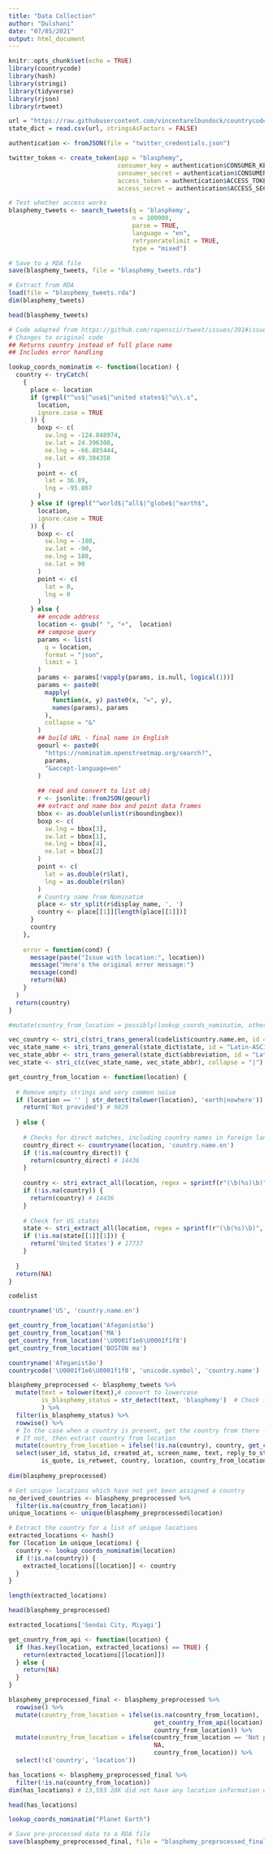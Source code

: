 ```yaml
---
title: "Data Collection"
author: "Dulshani"
date: "07/05/2021"
output: html_document
---
```


```r
knitr::opts_chunk$set(echo = TRUE)
library(countrycode)
library(hash)
library(stringi)
library(tidyverse)
library(rjson)
library(rtweet)
```

```r
url = "https://raw.githubusercontent.com/vincentarelbundock/countrycode/master/data/custom_dictionaries/us_states.csv"
state_dict = read.csv(url, stringsAsFactors = FALSE)
```


```r
authentication <- fromJSON(file = "twitter_credentials.json")
```


```r
twitter_token <- create_token(app = "blasphemy", 
                              consumer_key = authentication$CONSUMER_KEY,
                              consumer_secret = authentication$CONSUMER_SECRET,
                              access_token = authentication$ACCESS_TOKEN,
                              access_secret = authentication$ACCESS_SECRET)
```

```r
# Test whether access works
blasphemy_tweets <- search_tweets(q = 'blasphemy', 
                                  n = 100000, 
                                  parse = TRUE, 
                                  language = "en",
                                  retryonratelimit = TRUE,
                                  type = "mixed")
```

```r
# Save to a RDA file
save(blasphemy_tweets, file = "blasphemy_tweets.rda")
```

```r
# Extract from RDA
load(file = "blasphemy_tweets.rda")
dim(blasphemy_tweets)
```


```r
head(blasphemy_tweets)
```

```r
# Code adapted from https://github.com/ropensci/rtweet/issues/391#issuecomment-786942538
# Changes to original code
## Returns country instead of full place name
## Includes error handling

lookup_coords_nominatim <- function(location) {
  country <- tryCatch(
    {
      place <- location
      if (grepl("^us$|^usa$|^united states$|^u\\.s",
        location,
        ignore.case = TRUE
      )) {
        boxp <- c(
          sw.lng = -124.848974,
          sw.lat = 24.396308,
          ne.lng = -66.885444,
          ne.lat = 49.384358
        )
        point <- c(
          lat = 36.89,
          lng = -95.867
        )
      } else if (grepl("^world$|^all$|^globe$|^earth$",
        location,
        ignore.case = TRUE
      )) {
        boxp <- c(
          sw.lng = -180,
          sw.lat = -90,
          ne.lng = 180,
          ne.lat = 90
        )
        point <- c(
          lat = 0,
          lng = 0
        )
      } else {
        ## encode address
        location <- gsub(" ", "+",  location)
        ## compose query
        params <- list(
          q = location,
          format = "json",
          limit = 1
        )
        params <- params[!vapply(params, is.null, logical(1))]
        params <- paste0(
          mapply(
            function(x, y) paste0(x, "=", y),
            names(params), params
          ),
          collapse = "&"
        )
        ## build URL - final name in English
        geourl <- paste0(
          "https://nominatim.openstreetmap.org/search?",
          params,
          "&accept-language=en"
        )
        
        ## read and convert to list obj
        r <- jsonlite::fromJSON(geourl)
        ## extract and name box and point data frames
        bbox <- as.double(unlist(r$boundingbox))
        boxp <- c(
          sw.lng = bbox[3],
          sw.lat = bbox[1],
          ne.lng = bbox[4],
          ne.lat = bbox[2]
        )
        point <- c(
          lat = as.double(r$lat),
          lng = as.double(r$lon)
        )
        # Country name from Nominatim
        place <- str_split(r$display_name, ', ')
        country <- place[[1]][length(place[[1]])]
      }
      country
    },
    
    error = function(cond) {
      message(paste("Issue with location:", location))
      message("Here's the original error message:")
      message(cond)
      return(NA)
    }
  )
  return(country)
}
```


```r
#mutate(country_from_location = possibly(lookup_coords_nominatim, otherwise = NA_real_)(location)) 

```


```r
vec_country <- stri_c(stri_trans_general(codelist$country.name.en, id = "Latin-ASCII"), collapse = "|")
vec_state_name <- stri_trans_general(state_dict$state, id = "Latin-ASCII")
vec_state_abbr <- stri_trans_general(state_dict$abbreviation, id = "Latin-ASCII")
vec_state <- stri_c(c(vec_state_name, vec_state_abbr), collapse = "|")

get_country_from_location <- function(location) {
  
  # Remove empty strings and very common noise
  if (location == '' | str_detect(tolower(location), 'earth|nowhere')) {
    return('Not provided') # 9829 
    
  } else {
    
    # Checks for direct matches, including country names in foreign languages
    country_direct <- countryname(location, 'country.name.en')
    if (!is.na(country_direct)) {
      return(country_direct) # 14436
    }
    
    country <- stri_extract_all(location, regex = sprintf(r"(\b(%s)\b)", vec_country))[[1]][1]
    if (!is.na(country)) {
      return(country) # 14436
    }
    
    # Check for US states
    state <- stri_extract_all(location, regex = sprintf(r"(\b(%s)\b)", vec_state))
    if (!is.na(state[[1]][1])) {
      return('United States') # 17737
    }
  
  }
  return(NA)
}
```

```r
codelist
```

```r
countryname('US', 'country.name.en')
```




```r
get_country_from_location('Afeganistão')
get_country_from_location('MA')
get_country_from_location('\U0001f1e6\U0001f1f8')
get_country_from_location('BOSTON ma')
```
```r
countryname('Afeganistão')
countrycode('\U0001f1e6\U0001f1f8', 'unicode.symbol', 'country.name')
```


```r
blasphemy_preprocessed <- blasphemy_tweets %>%
  mutate(text = tolower(text),# convert to lowercase
         is_blasphemy_status = str_detect(text, 'blasphemy')  # Check if status contains the word 'blasphemy'
         ) %>% 
  filter(is_blasphemy_status) %>%
  rowwise() %>%
  # In the case when a country is present, get the country from there - only 181 observations
  # If not, then extract country from location
  mutate(country_from_location = ifelse(!is.na(country), country, get_country_from_location(location))) %>%
  select(user_id, status_id, created_at, screen_name, text, reply_to_status_id, 
         is_quote, is_retweet, country, location, country_from_location)  
  
dim(blasphemy_preprocessed)
```

```r
# Get unique locations which have not yet been assigned a country
no_derived_countries <- blasphemy_preprocessed %>%
  filter(is.na(country_from_location))
unique_locations <- unique(blasphemy_preprocessed$location)
```

```r
# Extract the country for a list of unique locations
extracted_locations <- hash() 
for (location in unique_locations) {
  country <- lookup_coords_nominatim(location)
  if (!is.na(country)) {
    extracted_locations[[location]] <- country
  }
}
```
```r
length(extracted_locations)
```

```r
head(blasphemy_preprocessed)
```
```r
extracted_locations['Sendai City, Miyagi']
```

```r
get_country_from_api <- function(location) {
  if (has.key(location, extracted_locations) == TRUE) {
    return(extracted_locations[[location]])
  } else {
    return(NA)
  }
}
```


```r
blasphemy_preprocessed_final <- blasphemy_preprocessed %>%
  rowwise() %>%
  mutate(country_from_location = ifelse(is.na(country_from_location),
                                        get_country_from_api(location),
                                        country_from_location)) %>%
  mutate(country_from_location = ifelse(country_from_location == 'Not provided',
                                        NA,
                                        country_from_location)) %>%
  select(!c('country', 'location'))
```

```r
has_locations <- blasphemy_preprocessed_final %>%
  filter(!is.na(country_from_location)) 
dim(has_locations) # 13,593 28K did not have any location information whatsoever and 4K had invalid locations
```

```r
head(has_locations)
```


```r
lookup_coords_nominatim("Planet Earth")
```

```r
# Save pre-processed data to a RDA file
save(blasphemy_preprocessed_final, file = "blasphemy_preprocessed_final.rda")
```
